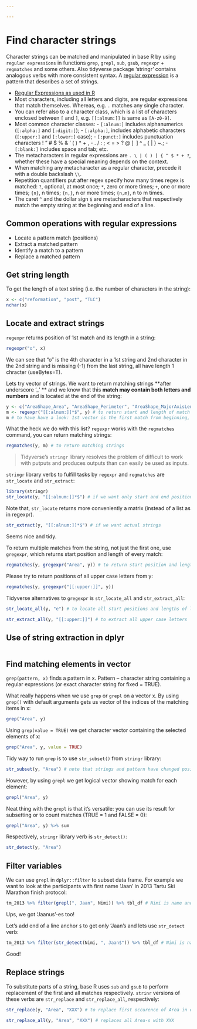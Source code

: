 ```yaml
---

---
```


# Find character strings 

Character strings can be matched and manipulated in base R by using `regular expressions` in functions `grep`, `grepl`, `sub`, `gsub`, `regexpr` + `regmatches` and some others. 
Also tidyverse package 'stringr' contains analogous verbs with more consistent syntax.
A [regular expression](https://stat.ethz.ch/R-manual/R-devel/library/base/html/regex.html) is a pattern that describes a set of strings.

<!-- + The fundamental building blocks are the regular expressions that match a single character.  -->
+ [Regular Expressions as used in R](https://stat.ethz.ch/R-manual/R-devel/library/base/html/regex.html)
+ Most characters, including all letters and digits, are regular expressions that match themselves. Whereas, e.g. `.` matches any single character.
+ You can refer also to a character class, which is a list of characters enclosed between `[` and `]`, e.g. `[[:alnum:]]` is same as `[A-z0-9]`.
+ Most common character classes:
      - `[:alnum:]` includes alphanumerics (`[:alpha:]` and `[:digit:]`); 
      - `[:alpha:]`, includes alphabetic characters (`[:upper:]` and `[:lower:]` case);
      - `[:punct:]` includes punctuation characters ! " # $ % & ' ( ) * + , - . / : ; < = > ? @ [ \ ] ^ _ ` ` { | } ~.; 
      - `[:blank:]` includes space and tab; etc. 
+ The metacharacters in regular expressions are `. \ | ( ) [ { ^ $ * + ?`, whether these have a special meaning depends on the context. 
+ When matching any metacharacter as a regular character, precede it with a double backslash `\\`.
+ Repetition quantifiers put after regex specify how many times regex is matched: `?`, optional, at most once; `*`, zero or more times; `+`, one or more times; `{n}`, n times; `{n,}`, n or more times; `{n,m}`, n to m times. 
+ The caret `^` and the dollar sign `$` are metacharacters that respectively match the empty string at the beginning and end of a line.

## Common operations with regular expressions

+ Locate a pattern match (positions)
+ Extract a matched pattern
+ Identify a match to a pattern
+ Replace a matched pattern

## Get string length
To get the length of a text string (i.e. the number of characters in the string):
```r
x <- c("reformation", "post", "TLC")
nchar(x)
```

## Locate and extract strings
`regexpr` returns position of 1st match and its length in a string:
```r
regexpr("o", x)
```
We can see that "o" is the 4th character in a 1st string and 2nd character in the 2nd string and is missing (-1) from the last string, all have length 1 chracter (useBytes=T).

Lets try vector of strings. We want to return matching strings **after underscore '_' ** and we know that this **match may contain both letters and numbers** and is located at the end of the string:
```r
y <- c("AreaShape_Area", "AreaShape_Perimeter", "AreaShape_MajorAxisLength", "Intensity_MADIntensity")
m <- regexpr("[[:alnum:]]*$", y) # to return start and length of match
m # to have have a look: 1st vector is the first match from beginning, 2nd the lenght of match 
```

What the heck we do with this list?
`regexpr` works with the `regmatches` command, you can return matching strings:
```r
regmatches(y, m) # to return matching strings
```

> Tidyverse's `stringr` library resolves the problem of difficult to work with putputs and produces outputs than can easily be used as inputs.

`stringr` library verbs to fulfill tasks by `regexpr` and `regmatches` are `str_locate` and `str_extract`:
```r
library(stringr)
str_locate(y, "[[:alnum:]]*$") # if we want only start and end positions
```
Note that, `str_locate` returns more conveniently a matrix (instead of a list as in regexpr).

```r
str_extract(y, "[[:alnum:]]*$") # if we want actual strings
```
Seems nice and tidy.

To return multiple matches from the string, not just the first one, use `gregexpr`, which returns start position and length of every match:
```r
regmatches(y, gregexpr("Area", y)) # to return start position and length of every match
```

Please try to return positions of all upper case letters from y:
```r
regmatches(y, gregexpr("[[:upper:]]", y))
```

Tidyverse alternatives to `gregexpr` is `str_locate_all` and `str_extract_all`:
```r
str_locate_all(y, "e") # to locate all start positions and lengths of letter "e"
```

```r
str_extract_all(y, "[[:upper:]]") # to extract all upper case letters
```

## Use of string extraction in dplyr

```r

```


## Find matching elements in vector
`grep(pattern, x)` finds a pattern in x. Pattern -- character string containing a regular expressions (or exact character string for fixed = TRUE).

What really happens when we use `grep` or `grepl` on a vector x.
By using `grep()` with default arguments gets us vector of the indices of the matching items in x:
```r
grep("Area", y)
```

Using `grep(value = TRUE)` we get character vector containing the selected elements of x:
```r
grep("Area", y, value = TRUE)
```

Tidy way to run `grep` is to use `str_subset()` from `stringr` library:
```r
str_subset(y, "Area") # note that strings and pattern have changed positions
```

However, by using `grepl` we get logical vector showing match for each element:
```r
grepl("Area", y)
```

Neat thing with the `grepl` is that it's versatile: you can use its result for subsetting or to count matches (TRUE = 1 and FALSE = 0):
```r
grepl("Area", y) %>% sum
```

Respectively, `stringr` library verb is `str_detect()`:
```r
str_detect(y, "Area")
```

## Filter variables
We can use `grepl` in `dplyr::filter` to subset data frame. For example we want to look at the participants with first name 'Jaan' in 2013 Tartu Ski Marathon finish protocol:
```r
tm_2013 %>% filter(grepl(", Jaan", Nimi)) %>% tbl_df # Nimi is name and is given as 'lastname, firstname'.
```
Ups, we got 'Jaanus'-es too!

Let's add end of a line anchor `$` to get only 'Jaan's and lets use `str_detect` verb:
```r
tm_2013 %>% filter(str_detect(Nimi, ", Jaan$")) %>% tbl_df # Nimi is name and is given as 'lastname, firstname'. We use tbl_df to print only head of the table.
```
Good!

## Replace strings
To substitute parts of a string, base R uses `sub` and `gsub` to perform replacement of the first and all matches respectively. `strinr` versions of these verbs are `str_replace` and `str_replace_all`, respectively:
```r
str_replace(y, "Area", "XXX") # to replace first occurence of Area in each string with XXX
```

```r
str_replace_all(y, "Area", "XXX") # replaces all Area-s with XXX
```
